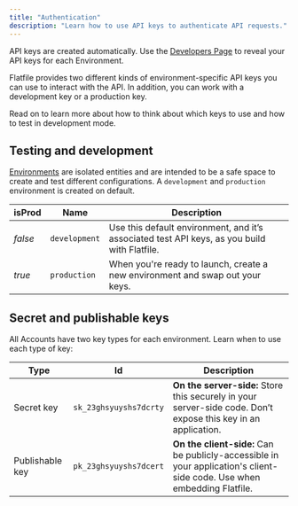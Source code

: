 ```yaml
---
title: "Authentication"
description: "Learn how to use API keys to authenticate API requests."
---
```


<Info>API keys are created automatically. Use the [Developers Page](https://platform.flatfile.com/developers) to reveal your API keys for each Environment.</Info>

Flatfile provides two different kinds of environment-specific API keys you can use to interact with the API. In addition, you can work with a development key or a production key.

Read on to learn more about how to think about which keys to use and how to test in development mode.


## Testing and development

<Tooltip tip="Learn more about Environments">[Environments](../developer-tools/environment)</Tooltip> are isolated entities and are intended to be a safe space to create and test different configurations. A `development` and `production` environment is created on default.

| isProd | Name | Description |
| --- | --- | --- |
| *false* | `development` | Use this default environment, and it’s associated test API keys, as you build with Flatfile. |
| *true* | `production` | When you're ready to launch, create a new environment and swap out your keys. |

## Secret and publishable keys

All Accounts have two key types for each environment. Learn when to use each type of key:

| Type | Id | Description |
| --- | --- | --- |
| Secret key | `sk_23ghsyuyshs7dcrty` | **On the server-side:** Store this securely in your server-side code. Don’t expose this key in an application. |
| Publishable key | `pk_23ghsyuyshs7dcert` | **On the client-side:** Can be publicly-accessible in your application's client-side code. Use when embedding Flatfile. |